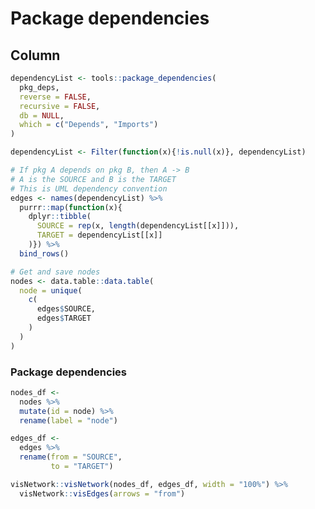 Package dependencies
=======================================================================

Column
-----------------------------------------------------------------------

```{r}
dependencyList <- tools::package_dependencies(
  pkg_deps,
  reverse = FALSE,
  recursive = FALSE,
  db = NULL,
  which = c("Depends", "Imports")
)

dependencyList <- Filter(function(x){!is.null(x)}, dependencyList)

# If pkg A depends on pkg B, then A -> B
# A is the SOURCE and B is the TARGET
# This is UML dependency convention
edges <- names(dependencyList) %>%
  purrr::map(function(x){
    dplyr::tibble(
      SOURCE = rep(x, length(dependencyList[[x]])),
      TARGET = dependencyList[[x]]
    )}) %>%
  bind_rows()

# Get and save nodes
nodes <- data.table::data.table(
  node = unique(
    c(
      edges$SOURCE,
      edges$TARGET
    )
  )
)
```

### Package dependencies

```{r}
nodes_df <-
  nodes %>%
  mutate(id = node) %>%
  rename(label = "node")

edges_df <-
  edges %>%
  rename(from = "SOURCE",
         to = "TARGET")

visNetwork::visNetwork(nodes_df, edges_df, width = "100%") %>%
  visNetwork::visEdges(arrows = "from")
```
